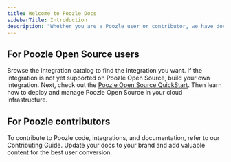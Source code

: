 ```yaml
---
title: Welcome to Poozle Docs
sidebarTitle: Introduction
description: "Whether you are a Poozle user or contributor, we have docs for you!"
---
```


## For Poozle Open Source users

Browse the integration catalog to find the integration you want. If the integration is not yet supported on Poozle Open Source, build your own integration.
Next, check out the [Poozle Open Source QuickStart](/oss/deploy-poozle). Then learn how to deploy and manage Poozle Open Source in your cloud infrastructure.

## For Poozle contributors

To contribute to Poozle code, integrations, and documentation, refer to our Contributing Guide.
Update your docs to your brand and add valuable content for the best user conversion.
